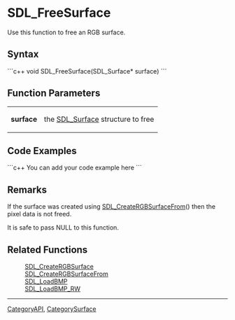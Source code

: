 
= SDL_FreeSurface =
Use this function to free an RGB surface.  


== Syntax ==
```c++
void SDL_FreeSurface(SDL_Surface* surface)
```

== Function Parameters ==
{|
|'''surface'''
|the [[SDL_Surface]] structure to free
|}

== Code Examples ==
```c++
You can add your code example here
```

== Remarks ==
If the surface was created using [[SDL_CreateRGBSurfaceFrom]]() then the pixel data is not freed.

It is safe to pass NULL to this function.

== Related Functions ==
:[[SDL_CreateRGBSurface]]
:[[SDL_CreateRGBSurfaceFrom]]
:[[SDL_LoadBMP]]
:[[SDL_LoadBMP_RW]]

----
[[CategoryAPI]], [[CategorySurface]]
